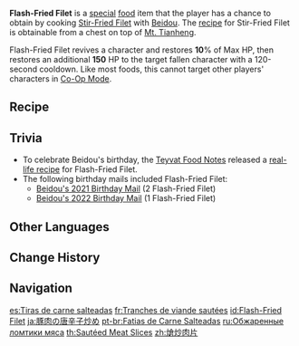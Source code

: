 {{Food Infobox
|id              = 108138
|description     = They say that Beidou once learned some tricks from Xiangling, making some refinements and adding more flavor to this dish. If you can clean it out in one go, perhaps you might impress her.
|type            = Recovery Dishes
|effectType      = Revive
|effect          = Revives a character and restores '''10'''% of Max HP, then restores an additional '''150''' HP.
|eff_att1        = Revive
|eff_att2        = HP Restore
|eff_att3        = HP Restore Percent
|eff_att4        = HP Restore Fixed
|quality         = 1
|character       = Beidou
|base            = Stir-Fried Filet
}}
'''Flash-Fried Filet''' is a [[Special Dish|special]] [[food]] item that the player has a chance to obtain by cooking [[Stir-Fried Filet]] with [[Beidou]]. The [[recipe]] for Stir-Fried Filet is obtainable from a chest on top of [[Mt. Tianheng]].

Flash-Fried Filet revives a character and restores '''10'''% of Max HP, then restores an additional '''150''' HP to the target fallen character with a 120-second cooldown. Like most foods, this cannot target other players' characters in [[Co-Op Mode]].

==Recipe==
{{Recipe
|type = Cooking
|character = Beidou
|Raw Meat = 1
|Jueyun Chili = 1
|sort = Raw Meat;Jueyun Chili
}}

==Trivia==
* To celebrate Beidou's birthday, the [[Teyvat Food Notes]] released a [https://ys.mihoyo.com/main/news/detail/14116 real-life recipe] for Flash-Fried Filet.
* The following birthday mails included Flash-Fried Filet:
** [[Mail/How've Things Been? (2021-02-14)|Beidou's 2021 Birthday Mail]] (2 Flash-Fried Filet)
** [[Mail/Great Stuff! (2022-02-14)|Beidou's 2022 Birthday Mail]] (1 Flash-Fried Filet)

==Other Languages==
{{Other Languages
|en      = Flash-Fried Filet
|zhs     = 炝炒肉片
|zhs_rm  = Qiàngchǎo Ròupiàn
|zht     = 熗炒肉片
|zht_rm  = Qiàngchǎo Ròupiàn
|zh_tl   = Flash-Fried Meat Slices
|ja      = 豚肉の唐辛子炒め
|ja_rm   = Butaniku no Tougarashi Itame
|ja_tl   = Pork and Chili Pepper Stir-Fry
|ko      = 데친 고기볶음
|ko_rm   = Dechin Gogibokkeum
|ko_tl   = Blanched Sautéed Meat
|es      = Tiras de carne salteadas
|es_tl   = Sautéed Meat Strips
|fr      = Tranches de viande sautées
|fr_tl   = Sautéed Meat Slices
|ru      = Обжаренные ломтики мяса
|ru_tl   = Fried Meat Slices
|th      = Sautéed Meat Slices
|th_tl   = -
|vi      = Thịt Xào Ớt
|vi_tl   = Stir-Fried Meat with Chilis
|de      = Würzige Fleischpfanne
|de_tl   = Spicy Stir-Fried Meat
|id      = Flash-Fried Filet
|pt      = Fatias de Carne Salteadas
|pt_tl   = 
|tr      = Biberli Et Dilimleri
|tr_tl   = 
|it      = Straccetti di carne saltati
|it_tl   = Sautéed Meat Strips
}}

==Change History==
{{Change History|1.0}}

==Navigation==
{{Food Navbox|type=Special Dishes}}

[[es:Tiras de carne salteadas]]
[[fr:Tranches de viande sautées]]
[[id:Flash-Fried Filet]]
[[ja:豚肉の唐辛子炒め]]
[[pt-br:Fatias de Carne Salteadas]]
[[ru:Обжаренные ломтики мяса]]
[[th:Sautéed Meat Slices]]
[[zh:熗炒肉片]]